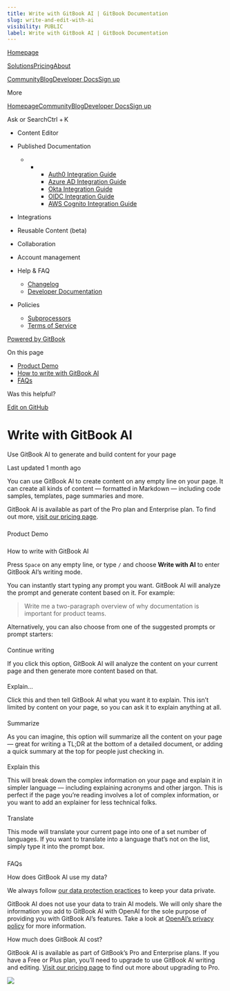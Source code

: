 ```yaml
---
title: Write with GitBook AI | GitBook Documentation
slug: write-and-edit-with-ai
visibility: PUBLIC
label: Write with GitBook AI | GitBook Documentation
---
```

[Homepage](https://www.gitbook.com/)

[Solutions](https://www.gitbook.com/solutions/public-docs)[Pricing](https://www.gitbook.com/pricing)[About](https://www.gitbook.com/about)

[Community](https://github.com/GitbookIO/community)[Blog](https://www.gitbook.com/blog)[Developer Docs](https://developer.gitbook.com/)[Sign up](https://gitbook.com/join)

More

[Homepage](https://www.gitbook.com/)[Community](https://github.com/GitbookIO/community)[Blog](https://www.gitbook.com/blog)[Developer Docs](https://developer.gitbook.com/)[Sign up](https://gitbook.com/join)

Ask or SearchCtrl + K

*   Content Editor
    
*   Published Documentation
    
    *   *   *   [Auth0 Integration Guide](https://developer.gitbook.com/visitor-authentication/guides/integrations/how-to-use-auth0-integration-for-visitor-authentication)
            *   [Azure AD Integration Guide](https://developer.gitbook.com/visitor-authentication/guides/integrations/how-to-use-azure-ad-integration-for-visitor-authentication)
            *   [Okta Integration Guide](https://developer.gitbook.com/visitor-authentication/guides/integrations/how-to-use-okta-integration-for-visitor-authentication)
            *   [OIDC Integration Guide](https://developer.gitbook.com/visitor-authentication/guides/integrations/how-to-use-the-oidc-integration-for-visitor-authentication)
            *   [AWS Cognito Integration Guide](https://developer.gitbook.com/visitor-authentication/guides/integrations/how-to-use-the-aws-cognito-integration-for-visitor-authentication)
            
        
    
*   Integrations
    
*   Reusable Content (beta)
    
*   Collaboration
    
*   Account management
    
*   Help & FAQ
    
    *   [Changelog](https://changelog.gitbook.com/)
    *   [Developer Documentation](https://developer.gitbook.com/)
*   Policies
    
    *   [Subprocessors](https://policies.gitbook.com/security/subprocessors)
    *   [Terms of Service](https://policies.gitbook.com/terms)

[Powered by GitBook](https://www.gitbook.com/?utm_source=content&utm_medium=trademark&utm_campaign=NkEGS7hzeqa35sMXQZ4X)

On this page

*   [Product Demo](#product-demo)
*   [How to write with GitBook AI](#how-to-write-with-gitbook-ai)
*   [FAQs](#faqs)

Was this helpful?

[Edit on GitHub](https://github.com/GitbookIO/public-docs/blob/main/content-editor/editing-content/write-and-edit-with-ai.md)

Write with GitBook AI
=====================

Use GitBook AI to generate and build content for your page

Last updated 1 month ago

You can use GitBook AI to create content on any empty line on your page. It can create all kinds of content — formatted in Markdown — including code samples, templates, page summaries and more.

GitBook AI is available as part of the Pro plan and Enterprise plan. To find out more, [visit our pricing page](https://www.gitbook.com/pricing).

### 

[](#product-demo)

Product Demo

### 

[](#how-to-write-with-gitbook-ai)

How to write with GitBook AI

Press `Space` on any empty line, or type `/` and choose **Write with AI** to enter GitBook AI’s writing mode.

You can instantly start typing any prompt you want. GitBook AI will analyze the prompt and generate content based on it. For example:

> Write me a two-paragraph overview of why documentation is important for product teams.

Alternatively, you can also choose from one of the suggested prompts or prompt starters:

#### 

[](#continue-writing)

Continue writing

If you click this option, GitBook AI will analyze the content on your current page and then generate more content based on that.

#### 

[](#explain)

Explain…

Click this and then tell GitBook AI what you want it to explain. This isn’t limited by content on your page, so you can ask it to explain anything at all.

#### 

[](#summarize)

Summarize

As you can imagine, this option will summarize all the content on your page — great for writing a TL;DR at the bottom of a detailed document, or adding a quick summary at the top for people just checking in.

#### 

[](#explain-this)

Explain this

This will break down the complex information on your page and explain it in simpler language — including explaining acronyms and other jargon. This is perfect if the page you’re reading involves a lot of complex information, or you want to add an explainer for less technical folks.

#### 

[](#translate)

Translate

This mode will translate your current page into one of a set number of languages. If you want to translate into a language that’s not on the list, simply type it into the prompt box.

### 

[](#faqs)

FAQs

How does GitBook AI use my data?[](#how-does-gitbook-ai-use-my-data)

We always follow [our data protection practices](https://policies.gitbook.com/privacy-and-security/statement) to keep your data private.

GitBook AI does not use your data to train AI models. We will only share the information you add to GitBook AI with OpenAI for the sole purpose of providing you with GitBook AI’s features. Take a look at [OpenAI’s privacy policy](https://openai.com/enterprise-privacy) for more information.

How much does GitBook AI cost?[](#how-much-does-gitbook-ai-cost)

GitBook AI is available as part of GitBook’s Pro and Enterprise plans. If you have a Free or Plus plan, you’ll need to upgrade to use GitBook AI writing and editing. [Visit our pricing page](https://www.gitbook.com/pricing) to find out more about upgrading to Pro.

![](https://docs.gitbook.com/~gitbook/image?url=https%3A%2F%2F1050631731-files.gitbook.io%2F%7E%2Ffiles%2Fv0%2Fb%2Fgitbook-x-prod.appspot.com%2Fo%2Fspaces%252FNkEGS7hzeqa35sMXQZ4X%252Fuploads%252FQU3z5gydSNhP9hWy2s2S%252Feditor-gitbook-ai.png%3Falt%3Dmedia%26token%3Df39ea6b7-3f06-430f-a3f5-4fbdcd19cf99&width=768&dpr=4&quality=100&sign=f9a231d1&sv=1)
